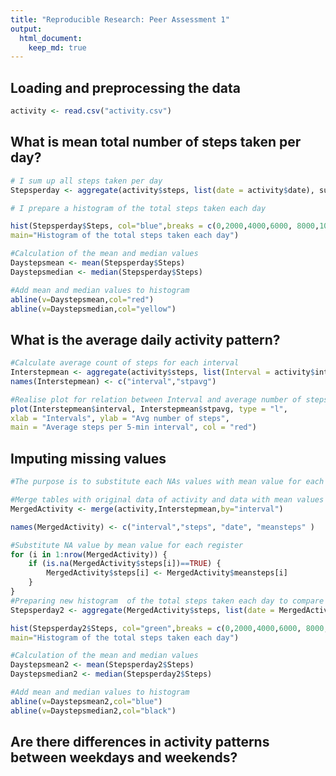 ```yaml
---
title: "Reproducible Research: Peer Assessment 1"
output: 
  html_document:
    keep_md: true
---
```



## Loading and preprocessing the data

```r
activity <- read.csv("activity.csv")
```

## What is mean total number of steps taken per day?
```r
# I sum up all steps taken per day
Stepsperday <- aggregate(activity$steps, list(date = activity$date), sum, na.rm=T)

# I prepare a histogram of the total steps taken each day 

hist(Stepsperday$Steps, col="blue",breaks = c(0,2000,4000,6000, 8000,10000,12000,14000,16000,18000,20000,22000,24000,26000),xlab="Numer of steps per day", 
main="Histogram of the total steps taken each day")

#Calculation of the mean and median values
Daystepsmean <- mean(Stepsperday$Steps)
Daystepsmedian <- median(Stepsperday$Steps)

#Add mean and median values to histogram
abline(v=Daystepsmean,col="red")
abline(v=Daystepsmedian,col="yellow")
```
## What is the average daily activity pattern?
```r
#Calculate average count of steps for each interval
Interstepmean <- aggregate(activity$steps, list(Interval = activity$interval), mean, na.rm=T)
names(Interstepmean) <- c("interval","stpavg")

#Realise plot for relation between Interval and average number of steps 
plot(Interstepmean$interval, Interstepmean$stpavg, type = "l",
xlab = "Intervals", ylab = "Avg number of steps", 
main = "Average steps per 5-min interval", col = "red")
```

## Imputing missing values
```r
#The purpose is to substitute each NAs values with mean value for each interval

#Merge tables with original data of activity and data with mean values
MergedActivity <- merge(activity,Interstepmean,by="interval")

names(MergedActivity) <- c("interval","steps", "date", "meansteps" )

#Substitute NA value by mean value for each register
for (i in 1:nrow(MergedActivity)) {
    if (is.na(MergedActivity$steps[i])==TRUE) {
        MergedActivity$steps[i] <- MergedActivity$meansteps[i]
    }
}
#Preparing new histogram  of the total steps taken each day to compare with the first one
Stepsperday2 <- aggregate(MergedActivity$steps, list(date = MergedActivity$date), sum)

hist(Stepsperday2$Steps, col="green",breaks = c(0,2000,4000,6000, 8000,10000,12000,14000,16000,18000,20000,22000,24000,26000),xlab="Numer of steps per day", 
main="Histogram of the total steps taken each day")

#Calculation of the mean and median values
Daystepsmean2 <- mean(Stepsperday2$Steps)
Daystepsmedian2 <- median(Stepsperday2$Steps)

#Add mean and median values to histogram
abline(v=Daystepsmean2,col="blue")
abline(v=Daystepsmedian2,col="black")
```


## Are there differences in activity patterns between weekdays and weekends?
